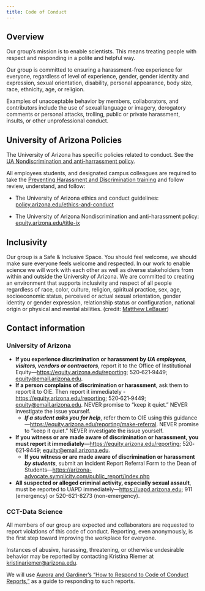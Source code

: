 ```yaml
---
title: Code of Conduct
---
```


## Overview

Our group's mission is to enable scientists.
This means treating people with respect and responding in a polite and helpful way.

Our group is committed to ensuring a harassment-free experience for everyone, regardless of level of experience, gender, gender identity and expression, sexual orientation, disability, personal appearance, body size, race, ethnicity, age, or religion.

Examples of unacceptable behavior by members, collaborators, and contributors include the use of sexual language or imagery, derogatory comments or personal attacks, trolling, public or private harassment, insults, or other unprofessional conduct.

## University of Arizona Policies

The University of Arizona has specific policies related to conduct.
See the [UA Nondiscrimination and anti-harrassment policy](https://policy.arizona.edu/human-resources/nondiscrimination-and-anti-harassment-policy).

All employees students, and designated campus colleagues are required to take the [Preventing Harassment and Discrimination training](https://equity.arizona.edu/training/online-training) and follow review, understand, and follow:

-   The University of Arizona ethics and conduct guidelines: [policy.arizona.edu/ethics-and-conduct](https://policy.arizona.edu/ethics-and-conduct)

-   The University of Arizona Nondiscrimination and anti-harassment policy: [equity.arizona.edu/title-ix](https://equity.arizona.edu/title-ix)

## Inclusivity

Our group is a Safe & Inclusive Space.
You should feel welcome, we should make sure everyone feels welcome and respected.
In our work to enable science we will work with each other as well as diverse stakeholders from within and outside the University of Arizona.
We are committed to creating an environment that supports inclusivity and respect of all people regardless of race, color, culture, religion, spiritual practice, sex, age, socioeconomic status, perceived or actual sexual orientation, gender identity or gender expression, relationship status or configuration, national origin or physical and mental abilities.
(credit: [Matthew LeBauer](https://lebauercounseling.com/about-matthew/inclusivity-statement))

## Contact information

### University of Arizona

-   **If you experience discrimination or harassment by *UA employees, visitors, vendors or contractors***, report it to the Office of Institutional Equity—<https://equity.arizona.edu/reporting>; 520‐621‐9449; [equity\@email.arizona.edu](mailto:equity@email.arizona.edu){target="_blank"}.
-   **If a person complains of discrimination or harassment**, ask them to report it to OIE. Then report it immediately - <https://equity.arizona.edu/reporting>; 520‐621‐9449; [equity\@email.arizona.edu](mailto:equity@email.arizona.edu){target="_blank"}. NEVER promise to "keep it quiet." NEVER investigate the issue yourself.
    -   ***If a student asks you for help***, refer them to OIE using this guidance—<https://equity.arizona.edu/reporting/make-referral>. NEVER promise to "keep it quiet." NEVER investigate the issue yourself.
-   **If you witness or are made aware of discrimination or harassment, you must report it immediately**—<https://equity.arizona.edu/reporting>; 520‐621‐9449; [equity\@email.arizona.edu](mailto:equity@email.arizona.edu){target="_blank"}.
    -   **If you witness or are made aware of discrimination or harassment *by students***, submit an Incident Report Referral Form to the Dean of Students—<https://arizona-advocate.symplicity.com/public_report/index.php>
-   **All suspected or alleged criminal activity, especially sexual assault**, must be reported to UAPD immediately—<https://uapd.arizona.edu>; 911 (emergency) or 520-621-8273 (non-emergency).

### CCT-Data Science

All members of our group are expected and collaborators are requested to report violations of this code of conduct.
Reporting, even anonymously, is the first step toward improving the workplace for everyone.

Instances of abusive, harassing, threatening, or otherwise undesirable behavior may be reported by contacting Kristina Riemer at [kristinariemer\@arizona.edu](mailto:kristinariemer@arizona.edu){target="_blank"}.

We will use [Aurora and Gardiner's "How to Respond to Code of Conduct Reports,"](https://frameshiftconsulting.com/code-of-conduct-book/) as a guide to responding to such reports.
